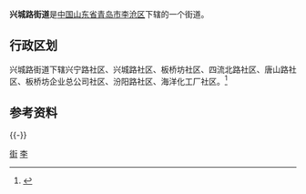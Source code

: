 '''兴城路街道'''是[[中华人民共和国|中国]][[山东省|山东省]][[青岛市|青岛市]][[李沧区|李沧区]]下辖的一个街道。

== 行政区划 ==

兴城路街道下辖兴宁路社区、兴城路社区、板桥坊社区、四流北路社区、唐山路社区、板桥坊企业总公司社区、汾阳路社区、海洋化工厂社区。<ref>{{Cite web|url=http://www.stats.gov.cn/tjsj/tjbz/tjyqhdmhcxhfdm/2015/37/02/13/370213005.html|title=统计用区划和城乡划分代码/山东省/青岛市/李沧区/兴城路街道办事处|accessdate=2017-04-23|author=国家统计局|date=2015-09-30|publisher=|archive-date=2017-04-27|archive-url=https://web.archive.org/web/20170427013020/http://www.stats.gov.cn/tjsj/tjbz/tjyqhdmhcxhfdm/2015/37/02/13/370213005.html|dead-url=no}}</ref>
== 参考资料 ==
{{Reflist}}
{{-}}
{{青岛小作品}}
{{青岛市李沧区行政区划}}
{{青岛市行政区划}}
[[Category:李沧区|街]]
[[Category:青岛乡级行政区划|李]]